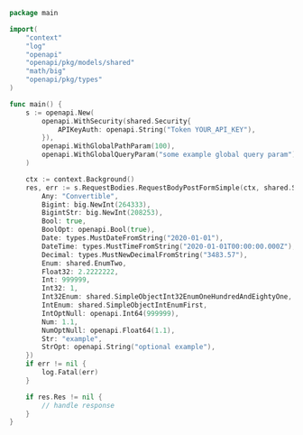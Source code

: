 ```go showLineNumbers copy filename="Request Body Post Form Simple usage example"
package main

import(
	"context"
	"log"
	"openapi"
	"openapi/pkg/models/shared"
	"math/big"
	"openapi/pkg/types"
)

func main() {
    s := openapi.New(
        openapi.WithSecurity(shared.Security{
            APIKeyAuth: openapi.String("Token YOUR_API_KEY"),
        }),
        openapi.WithGlobalPathParam(100),
        openapi.WithGlobalQueryParam("some example global query param"),
    )

    ctx := context.Background()
    res, err := s.RequestBodies.RequestBodyPostFormSimple(ctx, shared.SimpleObject{
        Any: "Convertible",
        Bigint: big.NewInt(264333),
        BigintStr: big.NewInt(208253),
        Bool: true,
        BoolOpt: openapi.Bool(true),
        Date: types.MustDateFromString("2020-01-01"),
        DateTime: types.MustTimeFromString("2020-01-01T00:00:00.000Z"),
        Decimal: types.MustNewDecimalFromString("3483.57"),
        Enum: shared.EnumTwo,
        Float32: 2.2222222,
        Int: 999999,
        Int32: 1,
        Int32Enum: shared.SimpleObjectInt32EnumOneHundredAndEightyOne,
        IntEnum: shared.SimpleObjectIntEnumFirst,
        IntOptNull: openapi.Int64(999999),
        Num: 1.1,
        NumOptNull: openapi.Float64(1.1),
        Str: "example",
        StrOpt: openapi.String("optional example"),
    })
    if err != nil {
        log.Fatal(err)
    }

    if res.Res != nil {
        // handle response
    }
}
```
